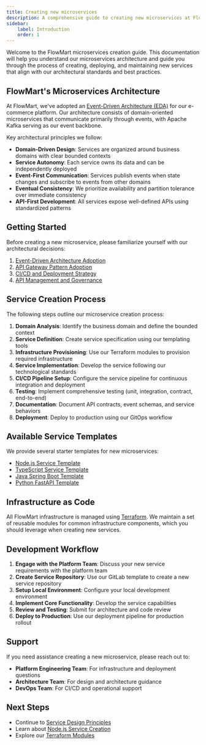 ```yaml
---
title: Creating new microservices
description: A comprehensive guide to creating new microservices at FlowMart following our best practices and standards
sidebar:
    label: Introduction
    order: 1
---
```


Welcome to the FlowMart microservices creation guide. This documentation will help you understand our microservices architecture and guide you through the process of creating, deploying, and maintaining new services that align with our architectural standards and best practices.

## FlowMart's Microservices Architecture

At FlowMart, we've adopted an [Event-Driven Architecture (EDA)](/docs/architecture-records/published/02-eda-adoption) for our e-commerce platform. Our architecture consists of domain-oriented microservices that communicate primarily through events, with Apache Kafka serving as our event backbone.

Key architectural principles we follow:

- **Domain-Driven Design**: Services are organized around business domains with clear bounded contexts
- **Service Autonomy**: Each service owns its data and can be independently deployed
- **Event-First Communication**: Services publish events when state changes and subscribe to events from other domains
- **Eventual Consistency**: We prioritize availability and partition tolerance over immediate consistency
- **API-First Development**: All services expose well-defined APIs using standardized patterns

## Getting Started

Before creating a new microservice, please familiarize yourself with our architectural decisions:

1. [Event-Driven Architecture Adoption](/docs/architecture-records/published/02-eda-adoption)
2. [API Gateway Pattern Adoption](/docs/architecture-records/published/01-api-gateway-pattern)
3. [CI/CD and Deployment Strategy](/docs/architecture-records/drafts/02-cicd-deployment-strategy)
4. [API Management and Governance](/docs/architecture-records/drafts/03-api-management-governance)

## Service Creation Process

The following steps outline our microservice creation process:

1. **Domain Analysis**: Identify the business domain and define the bounded context
2. **Service Definition**: Create service specification using our templating tools
3. **Infrastructure Provisioning**: Use our Terraform modules to provision required infrastructure
4. **Service Implementation**: Develop the service following our technological standards
5. **CI/CD Pipeline Setup**: Configure the service pipeline for continuous integration and deployment
6. **Testing**: Implement comprehensive testing (unit, integration, contract, end-to-end)
7. **Documentation**: Document API contracts, event schemas, and service behaviors
8. **Deployment**: Deploy to production using our GitOps workflow

## Available Service Templates

We provide several starter templates for new microservices:

- [Node.js Service Template](/docs/guides/creating-new-microservices/node-service)
- [TypeScript Service Template](/docs/guides/creating-new-microservices/typescript-service)
- [Java Spring Boot Template](/docs/guides/creating-new-microservices/java-spring-boot)
- [Python FastAPI Template](/docs/guides/creating-new-microservices/python-fastapi)

## Infrastructure as Code

All FlowMart infrastructure is managed using [Terraform](/docs/guides/creating-new-microservices/terraform-modules). We maintain a set of reusable modules for common infrastructure components, which you should leverage when creating new services.

## Development Workflow

1. **Engage with the Platform Team**: Discuss your new service requirements with the platform team
2. **Create Service Repository**: Use our GitLab template to create a new service repository
3. **Setup Local Environment**: Configure your local development environment
4. **Implement Core Functionality**: Develop the service capabilities
5. **Review and Testing**: Submit for architecture and code review
6. **Deploy to Production**: Use our deployment pipeline for production rollout

## Support

If you need assistance creating a new microservice, please reach out to:

- **Platform Engineering Team**: For infrastructure and deployment questions
- **Architecture Team**: For design and architecture guidance
- **DevOps Team**: For CI/CD and operational support

## Next Steps

- Continue to [Service Design Principles](/docs/guides/creating-new-microservices/service-design-principles)
- Learn about [Node.js Service Creation](/docs/guides/creating-new-microservices/node-service)
- Explore our [Terraform Modules](/docs/guides/creating-new-microservices/terraform-modules) 